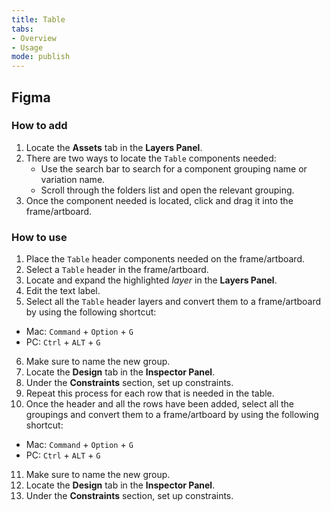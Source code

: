 ```yaml
---
title: Table 
tabs: 
- Overview
- Usage
mode: publish
---
```



## Figma

### How to add

1. Locate the **Assets** tab in the **Layers Panel**.
2. There are two ways to locate the `Table` components needed: 
	* Use the search bar to search for a component grouping name or variation name.
	* Scroll through the folders list and open the relevant grouping.
3. Once the component needed is located, click and drag it into the frame/artboard. 


### How to use


1. Place the `Table` header components needed on the frame/artboard. 
2. Select a `Table` header in the frame/artboard. 
3. Locate and expand the highlighted *layer* in the **Layers Panel**.
4. Edit the text label.
5. Select all the `Table` header layers and convert them to a frame/artboard by using the following shortcut: 
  * Mac: `Command` + `Option` + `G`
  * PC: `Ctrl` + `ALT` + `G`
6. Make sure to name the new group. 
7. Locate the **Design** tab in the **Inspector Panel**.
8. Under the **Constraints** section, set up constraints.
9. Repeat this process for each row that is needed in the table. 
10. Once the header and all the rows have been added, select all the groupings and convert them to a frame/artboard by using the following shortcut: 
  * Mac: `Command` + `Option` + `G`
  * PC: `Ctrl` + `ALT` + `G`
11. Make sure to name the new group. 
12. Locate the **Design** tab in the **Inspector Panel**.
13. Under the **Constraints** section, set up constraints.
